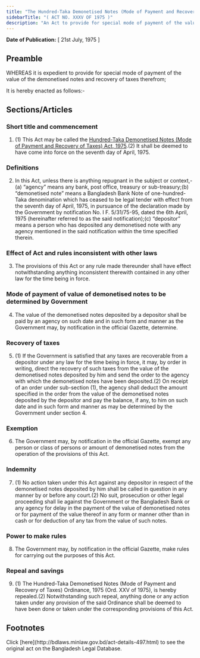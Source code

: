 ```yaml
---
title: "The Hundred-Taka Demonetised Notes (Mode of Payment and Recovery of Taxes) Act, 1975"
sidebarTitle: "( ACT NO. XXXV OF 1975 )"
description: "An Act to provide for special mode of payment of the value of the demonetised notes and recovery of taxes therefrom."
---
```


**Date of Publication:** [ 21st July, 1975 ]

## Preamble

WHEREAS it is expedient to provide for special mode of payment of the value of the demonetised notes and recovery of taxes therefrom;

It is hereby enacted as follows:-

## Sections/Articles

### Short title and commencement

1. (1) This Act may be called the [Hundred-Taka Demonetised Notes (Mode of Payment and Recovery of Taxes) Act, 1975](/act-497.html "Hundred-Taka Demonetised Notes (Mode of Payment and Recovery of Taxes) Act, 1975").(2) It shall be deemed to have come into force on the seventh day of April, 1975.

### Definitions

2. In this Act, unless there is anything repugnant in the subject or context,-(a) “agency” means any bank, post office, treasury or sub-treasury;(b) “demonetised note” means a Bangladesh Bank Note of one-hundred-Taka denomination which has ceased to be legal tender with effect from the seventh day of April, 1975, in pursuance of the declaration made by the Government by notification No. I F. 5/31/75-95, dated the 6th April, 1975 (hereinafter referred to as the said notification);(c) “depositor” means a person who has deposited any demonetised note with any agency mentioned in the said notification within the time specified therein.

### Effect of Act and rules inconsistent with other laws

3. The provisions of this Act or any rule made thereunder shall have effect notwithstanding anything inconsistent therewith contained in any other law for the time being in force.

### Mode of payment of value of demonetised notes to be determined by Government

4. The value of the demonetised notes deposited by a depositor shall be paid by an agency on such date and in such form and manner as the Government may, by notification in the official Gazette, determine.

### Recovery of taxes

5. (1) If the Government is satisfied that any taxes are recoverable from a depositor under any law for the time being in force, it may, by order in writing, direct the recovery of such taxes from the value of the demonetised notes deposited by him and send the order to the agency with which the demonetised notes have been deposited.(2) On receipt of an order under sub-section (1), the agency shall deduct the amount specified in the order from the value of the demonetised notes deposited by the depositor and pay the balance, if any, to him on such date and in such form and manner as may be determined by the Government under section 4.

### Exemption

6. The Government may, by notification in the official Gazette, exempt any person or class of persons or amount of demonetised notes from the operation of the provisions of this Act.

### Indemnity

7. (1) No action taken under this Act against any depositor in respect of the demonetised notes deposited by him shall be called in question in any manner by or before any court.(2) No suit, prosecution or other legal proceeding shall lie against the Government or the Bangladesh Bank or any agency for delay in the payment of the value of demonetised notes or for payment of the value thereof in any form or manner other than in cash or for deduction of any tax from the value of such notes.

### Power to make rules

8. The Government may, by notification in the official Gazette, make rules for carrying out the purposes of this Act.

### Repeal and savings

9. (1) The Hundred-Taka Demonetised Notes (Mode of Payment and Recovery of Taxes) Ordinance, 1975 (Ord. XXV of 1975), is hereby repealed.(2) Notwithstanding such repeal, anything done or any action taken under any provision of the said Ordinance shall be deemed to have been done or taken under the corresponding provisions of this Act.

## Footnotes

<Note>
  Click [here](http://bdlaws.minlaw.gov.bd/act-details-497.html) to see the original act on the Bangladesh Legal Database.
</Note>

